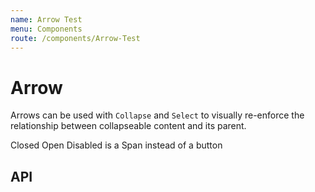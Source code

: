 ```yaml
---
name: Arrow Test
menu: Components
route: /components/Arrow-Test
---
```



# Arrow

Arrows can be used with `Collapse` and `Select` to visually re-enforce the relationship between collapseable content and its parent.

<Playground>
  <SpacedGroup>
    <SpacedGroup direction="vertical">
      <Arrow />
      <span>Closed</span>
    </SpacedGroup>
    <SpacedGroup direction="vertical">
      <Arrow open />
      <span>Open</span>
    </SpacedGroup>
    <SpacedGroup direction="vertical">
      <Arrow disabled />
      <span>Disabled</span>
    </SpacedGroup>
    <SpacedGroup direction="vertical">
      <Arrow is="span" />
      <span>is a Span instead of a button</span>
    </SpacedGroup>
  </SpacedGroup>
</Playground>

## API

<PropsTable of={Arrow} />
